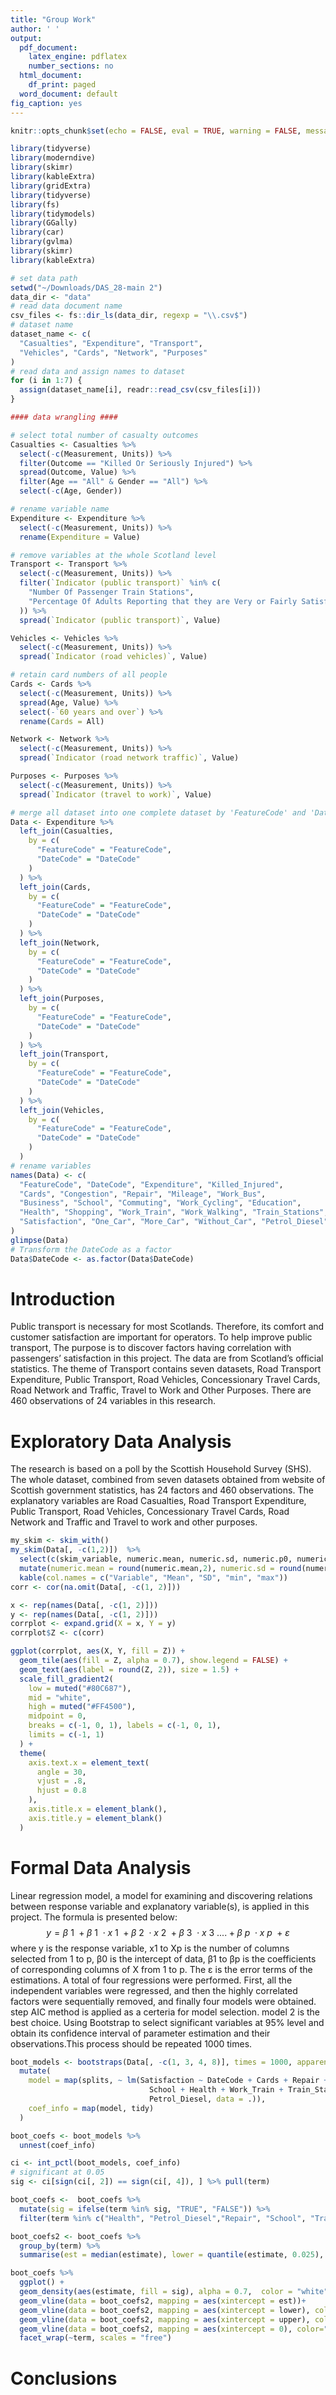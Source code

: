 ```yaml
---
title: "Group Work"
author: ' '
output:
  pdf_document:
    latex_engine: pdflatex
    number_sections: no
  html_document:
    df_print: paged
  word_document: default
fig_caption: yes
---
```


```r
knitr::opts_chunk$set(echo = FALSE, eval = TRUE, warning = FALSE, message = FALSE, comment = NA)
```

```r
library(tidyverse)
library(moderndive)
library(skimr)
library(kableExtra)
library(gridExtra)
library(tidyverse)
library(fs)
library(tidymodels)
library(GGally)
library(car)
library(gvlma)
library(skimr)
library(kableExtra)
```


```r
# set data path
setwd("~/Downloads/DAS_28-main 2")
data_dir <- "data"
# read data document name
csv_files <- fs::dir_ls(data_dir, regexp = "\\.csv$")
# dataset name
dataset_name <- c(
  "Casualties", "Expenditure", "Transport",
  "Vehicles", "Cards", "Network", "Purposes"
)
# read data and assign names to dataset
for (i in 1:7) {
  assign(dataset_name[i], readr::read_csv(csv_files[i]))
}

#### data wrangling ####

# select total number of casualty outcomes
Casualties <- Casualties %>%
  select(-c(Measurement, Units)) %>%
  filter(Outcome == "Killed Or Seriously Injured") %>%
  spread(Outcome, Value) %>%
  filter(Age == "All" & Gender == "All") %>%
  select(-c(Age, Gender))

# rename variable name
Expenditure <- Expenditure %>%
  select(-c(Measurement, Units)) %>%
  rename(Expenditure = Value)

# remove variables at the whole Scotland level
Transport <- Transport %>%
  select(-c(Measurement, Units)) %>%
  filter(`Indicator (public transport)` %in% c(
    "Number Of Passenger Train Stations",
    "Percentage Of Adults Reporting that they are Very or Fairly Satisfied with Public Transport"
  )) %>%
  spread(`Indicator (public transport)`, Value)

Vehicles <- Vehicles %>%
  select(-c(Measurement, Units)) %>%
  spread(`Indicator (road vehicles)`, Value)

# retain card numbers of all people
Cards <- Cards %>%
  select(-c(Measurement, Units)) %>%
  spread(Age, Value) %>%
  select(-`60 years and over`) %>%
  rename(Cards = All)

Network <- Network %>%
  select(-c(Measurement, Units)) %>%
  spread(`Indicator (road network traffic)`, Value)

Purposes <- Purposes %>%
  select(-c(Measurement, Units)) %>%
  spread(`Indicator (travel to work)`, Value)

# merge all dataset into one complete dataset by 'FeatureCode' and 'DateCode'
Data <- Expenditure %>%
  left_join(Casualties,
    by = c(
      "FeatureCode" = "FeatureCode",
      "DateCode" = "DateCode"
    )
  ) %>%
  left_join(Cards,
    by = c(
      "FeatureCode" = "FeatureCode",
      "DateCode" = "DateCode"
    )
  ) %>%
  left_join(Network,
    by = c(
      "FeatureCode" = "FeatureCode",
      "DateCode" = "DateCode"
    )
  ) %>%
  left_join(Purposes,
    by = c(
      "FeatureCode" = "FeatureCode",
      "DateCode" = "DateCode"
    )
  ) %>%
  left_join(Transport,
    by = c(
      "FeatureCode" = "FeatureCode",
      "DateCode" = "DateCode"
    )
  ) %>%
  left_join(Vehicles,
    by = c(
      "FeatureCode" = "FeatureCode",
      "DateCode" = "DateCode"
    )
  )
# rename variables
names(Data) <- c(
  "FeatureCode", "DateCode", "Expenditure", "Killed_Injured",
  "Cards", "Congestion", "Repair", "Mileage", "Work_Bus",
  "Business", "School", "Commuting", "Work_Cycling", "Education",
  "Health", "Shopping", "Work_Train", "Work_Walking", "Train_Stations",
  "Satisfaction", "One_Car", "More_Car", "Without_Car", "Petrol_Diesel"
)
glimpse(Data)
# Transform the DateCode as a factor
Data$DateCode <- as.factor(Data$DateCode)
```


# Introduction {#sec:Intro}
Public transport is necessary for most Scotlands. Therefore, its comfort and customer satisfaction are important for operators. To help improve public transport, The purpose is to discover factors having correlation with passengers' satisfaction in this project.
The data are from Scotland’s official statistics. The theme of Transport contains seven datasets, Road Transport Expenditure, Public Transport, Road Vehicles, Concessionary Travel Cards, Road Network and Traffic, Travel to Work and Other Purposes. There are 460 observations of 24 variables in this research.


# Exploratory Data Analysis {#sec:EDA}
The research is based on a poll by the Scottish Household Survey (SHS). 
The whole dataset, combined from seven datasets obtained from website of Scottish government statistics, has 24 factors and 460 observations. 
The explanatory variables are Road Casualties, Road Transport Expenditure, Public Transport, Road Vehicles, Concessionary Travel Cards, Road Network and Traffic and Travel to work and other purposes.

```r
my_skim <- skim_with()
my_skim(Data[, -c(1,2)])  %>%
  select(c(skim_variable, numeric.mean, numeric.sd, numeric.p0, numeric.p100)) %>%
  mutate(numeric.mean = round(numeric.mean,2), numeric.sd = round(numeric.sd,2)) %>%
  kable(col.names = c("Variable", "Mean", "SD", "min", "max"))
corr <- cor(na.omit(Data[, -c(1, 2)]))

x <- rep(names(Data[, -c(1, 2)]))
y <- rep(names(Data[, -c(1, 2)]))
corrplot <- expand.grid(X = x, Y = y)
corrplot$Z <- c(corr)

ggplot(corrplot, aes(X, Y, fill = Z)) +
  geom_tile(aes(fill = Z, alpha = 0.7), show.legend = FALSE) +
  geom_text(aes(label = round(Z, 2)), size = 1.5) +
  scale_fill_gradient2(
    low = muted("#80C687"),
    mid = "white",
    high = muted("#FF4500"),
    midpoint = 0,
    breaks = c(-1, 0, 1), labels = c(-1, 0, 1),
    limits = c(-1, 1)
  ) +
  theme(
    axis.text.x = element_text(
      angle = 30,
      vjust = .8,
      hjust = 0.8
    ),
    axis.title.x = element_blank(),
    axis.title.y = element_blank()
  )
```




# Formal Data Analysis {#sec:FDA}
Linear regression model, a model for examining and discovering relations between response variable and explanatory variable(s), is applied in this project. The formula is presented below:
$${y}= {\beta~1~} +
{\beta~1~} \cdot {x~1~} +{\beta~2~} \cdot {x~2~}+{\beta~3~} \cdot {x~3~}....+{\beta~p~} \cdot {x~p~}+{ε}$$
where y is the response variable, x1 to Xp is the number of columns selected from 1 to p, β0 is the intercept of data, β1 to βp is the coefficients of corresponding columns of X from 1 to p. The ε is the error terms of the estimations.
A total of four regressions were performed. First, all the independent variables were regressed, and then the highly correlated factors were sequentially removed, and finally four models were obtained.
step AIC method is applied as a certeria for model selection. 
model 2 is the best choice.
Using Bootstrap to select significant variables at 95% level and obtain its confidence interval of parameter estimation and their observations.This process should be repeated 1000 times.
```r

boot_models <- bootstraps(Data[, -c(1, 3, 4, 8)], times = 1000, apparent = TRUE) %>%
  mutate(
    model = map(splits, ~ lm(Satisfaction ~ DateCode + Cards + Repair + Work_Bus + 
                               School + Health + Work_Train + Train_Stations + Without_Car + 
                               Petrol_Diesel, data = .)),
    coef_info = map(model, tidy)
  )

boot_coefs <- boot_models %>%
  unnest(coef_info)

ci <- int_pctl(boot_models, coef_info)
# significant at 0.05
sig <- ci[sign(ci[, 2]) == sign(ci[, 4]), ] %>% pull(term)

boot_coefs <-  boot_coefs %>%
  mutate(sig = ifelse(term %in% sig, "TRUE", "FALSE")) %>%
  filter(term %in% c("Health", "Petrol_Diesel","Repair", "School", "Train_Stations", "Without_Car", "Work_Bus", "Work_Train"))

boot_coefs2 <- boot_coefs %>%
  group_by(term) %>%
  summarise(est = median(estimate), lower = quantile(estimate, 0.025), upper = quantile(estimate, 0.975))

boot_coefs %>%
  ggplot() +
  geom_density(aes(estimate, fill = sig), alpha = 0.7,  color = "white") +
  geom_vline(data = boot_coefs2, mapping = aes(xintercept = est))+
  geom_vline(data = boot_coefs2, mapping = aes(xintercept = lower), color="Red", lty = 2)+
  geom_vline(data = boot_coefs2, mapping = aes(xintercept = upper), color="Red", lty = 2)+
  geom_vline(data = boot_coefs2, mapping = aes(xintercept = 0), color="Blue", lty = 2)+
  facet_wrap(~term, scales = "free")
```

# Conclusions {#sec:Conc}



